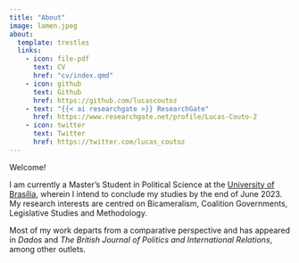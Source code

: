 ---
title: "About"
image: lamen.jpeg
about:
  template: trestles
  links:
    - icon: file-pdf
      text: CV
      href: "cv/index.qmd"
    - icon: github
      text: Github
      href: https://github.com/lucascoutoz
    - text: "{{< ai researchgate >}} ResearchGate"
      href: https://www.researchgate.net/profile/Lucas-Couto-2
    - icon: twitter
      text: Twitter
      href: https://twitter.com/lucas_coutoz
---

Welcome!

I am currently a Master's Student in Political Science at the [University of Brasília](http://ipol.unb.br/), wherein I intend to conclude my studies by the end of June 2023. My research interests are centred on Bicameralism, Coalition Governments, Legislative Studies and Methodology. 

Most of my work departs from a comparative perspective and has appeared in *Dados* and *The British Journal of Politics and International Relations*, among other outlets.
